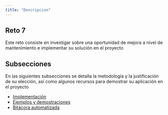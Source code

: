```yaml
---
title: "Descripcion"
---
```


## Reto 7

Este reto consiste en investigar sobre una oportunidad de mejora a nivel de mantenimiento e implementar su solución en el proyecto

## Subsecciones

En las siguientes subsecciones se detalla la metodología y la justificación de su elección, así como algunos recursos para demostrar su aplicación en el proyecto

- [Implementación](implementacion.qmd)
- [Ejemplos y demostraciones](ejemplos.qmd)
- [Bitácora automatizada](logs.qmd)